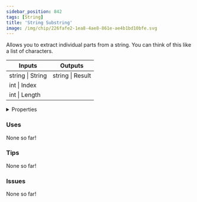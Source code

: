 ```yaml
---
sidebar_position: 842
tags: [String]
title: 'String Substring'
image: /img/chip/226fafe2-1ea8-4ae8-861e-ae4b1bd10bfe.svg
---
```


Allows you to extract individual parts from a string. You can think of this like a list of characters.



<IChip uuid="226fafe2-1ea8-4ae8-861e-ae4b1bd10bfe"/>

<table><thead><tr><th>Inputs</th><th>Outputs</th></tr></thead><tbody><tr><td>string | String</td><td>string | Result</td></tr><tr><td>int | Index</td><td /></tr><tr><td>int | Length</td><td /></tr></tbody></table>

<details>
  <summary>Properties</summary>
  <div>
    <div>
    <table>
      <tbody>
        <tr>
          <td>Is beta required?</td>
          <td>No</td>
        </tr>
        <tr>
          <td>Is chip a trolling risk?</td>
          <td>No</td>
        </tr>
        <tr>
          <td>Is chip a role assignment risk?</td>
          <td>No</td>
        </tr>
        <tr>
          <td>Chip UUID</td>
          <td>226fafe2-1ea8-4ae8-861e-ae4b1bd10bfe</td>
        </tr>
        <tr>
          <td>Room availability</td>
          <td>Available everywhere</td>
        </tr>
      </tbody>
    </table>
    </div>
  </div>
</details>

### Uses

None so far!

### Tips

None so far!

### Issues

None so far!